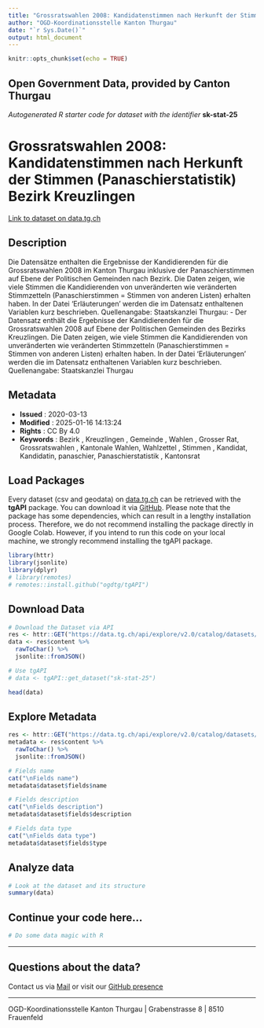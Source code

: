 ```yaml
---
title: "Grossratswahlen 2008: Kandidatenstimmen nach Herkunft der Stimmen (Panaschierstatistik) Bezirk Kreuzlingen"
author: "OGD-Koordinationsstelle Kanton Thurgau"
date: "`r Sys.Date()`"
output: html_document
---
```


```r
knitr::opts_chunk$set(echo = TRUE)
```

## Open Government Data, provided by **Canton Thurgau**
*Autogenerated R starter code for dataset with the identifier* **sk-stat-25**


# **Grossratswahlen 2008: Kandidatenstimmen nach Herkunft der Stimmen (Panaschierstatistik) Bezirk Kreuzlingen**

[Link to dataset on data.tg.ch](https://data.tg.ch/explore/dataset/sk-stat-25/information/)

## Description

Die Datensätze enthalten die Ergebnisse der Kandidierenden für die Grossratswahlen 2008 im Kanton Thurgau inklusive der Panaschierstimmen auf Ebene der Politischen Gemeinden nach Bezirk. Die Daten zeigen, wie viele Stimmen die Kandidierenden von unveränderten wie veränderten Stimmzetteln (Panaschierstimmen = Stimmen von anderen Listen) erhalten haben. In der Datei 'Erläuterungen' werden die im Datensatz enthaltenen Variablen kurz beschrieben. Quellenangabe: Staatskanzlei Thurgau: -  Der Datensatz enthält die Ergebnisse der Kandidierenden für die Grossratswahlen 2008 auf Ebene der Politischen Gemeinden des Bezirks Kreuzlingen. Die Daten zeigen, wie viele Stimmen die Kandidierenden von unveränderten wie veränderten Stimmzetteln (Panaschierstimmen = Stimmen von anderen Listen) erhalten haben. In der Datei 'Erläuterungen' werden die im Datensatz enthaltenen Variablen kurz beschrieben. Quellenangabe: Staatskanzlei Thurgau

## Metadata

- **Issued**                   : 2020-03-13
- **Modified**                 : 2025-01-16 14:13:24
- **Rights**                   : CC By 4.0
- **Keywords**                 : Bezirk , Kreuzlingen , Gemeinde , Wahlen , Grosser Rat, Grossratswahlen , Kantonale Wahlen, Wahlzettel , Stimmen , Kandidat, Kandidatin, panaschier, Panaschierstatistik , Kantonsrat

## Load Packages

Every dataset (csv and geodata) on [data.tg.ch](https://data.tg.ch/pages/start/) can be retrieved with the **tgAPI** package. You can download it via [GitHub](https://github.com/ogdtg/tgAPI). Please note that the package has some dependencies, which can result in a lengthy installation process. Therefore, we do not recommend installing the package directly in Google Colab. However, if you intend to run this code on your local machine, we strongly recommend installing the tgAPI package.

```r
library(httr)
library(jsonlite)
library(dplyr)
# library(remotes)
# remotes::install.github("ogdtg/tgAPI")

```


## Download Data


```r
# Download the Dataset via API
res <- httr::GET("https://data.tg.ch/api/explore/v2.0/catalog/datasets/sk-stat-25/exports/json")
data <- res$content %>%
  rawToChar() %>%
  jsonlite::fromJSON()

# Use tgAPI
# data <- tgAPI::get_dataset("sk-stat-25")

head(data)

```


## Explore Metadata

```r

res <- httr::GET("https://data.tg.ch/api/explore/v2.0/catalog/datasets/sk-stat-25")
metadata <- res$content %>%
  rawToChar() %>%
  jsonlite::fromJSON()

# Fields name
cat("\nFields name")
metadata$dataset$fields$name

# Fields description
cat("\nFields description")
metadata$dataset$fields$description

# Fields data type
cat("\nFields data type")
metadata$dataset$fields$type

```


## Analyze data

```r

# Look at the dataset and its structure
summary(data)

```


## Continue your code here...


```r
# Do some data magic with R
```

------------------------------------------------------------------------

## Questions about the data?

Contact us via [Mail](mailto:ogd@tg.ch) or visit our [GitHub presence](https://github.com/ogdtg)


------------------------------------------------------------------------

OGD-Koordinationsstelle Kanton Thurgau | Grabenstrasse 8 | 8510 Frauenfeld
